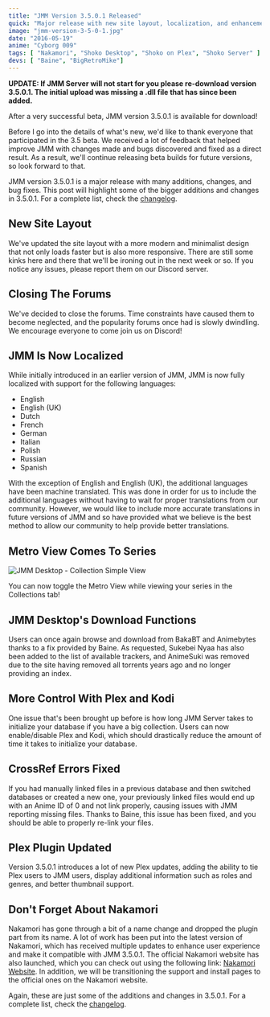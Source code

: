```yaml
---
title: "JMM Version 3.5.0.1 Released"
quick: "Major release with new site layout, localization, and enhancements for Plex and Kodi."
image: "jmm-version-3-5-0-1.jpg"
date: "2016-05-19"
anime: "Cyborg 009"
tags: [ "Nakamori", "Shoko Desktop", "Shoko on Plex", "Shoko Server" ]
devs: [ "Baine", "BigRetroMike"]
---
```


**UPDATE: If JMM Server will not start for you please re-download version 3.5.0.1. The initial upload was missing a .dll
file that has since been added.**

After a very successful beta, JMM version 3.5.0.1 is available for download!

Before I go into the details of what's new, we'd like to thank everyone that participated in the 3.5 beta. We received a
lot of feedback that helped improve JMM with changes made and bugs discovered and fixed as a direct result. As a result,
we'll continue releasing beta builds for future versions, so look forward to that.

JMM version 3.5.0.1 is a major release with many additions, changes, and bug fixes. This post will highlight some of the
bigger additions and changes in 3.5.0.1. For a complete list, check
the [changelog](https://docs.shokoanime.com/changelog).

## New Site Layout

We've updated the site layout with a more modern and minimalist design that not only loads faster but is also more
responsive. There are still some kinks here and there that we'll be ironing out in the next week or so. If you notice
any issues, please report them on our Discord server.

## Closing The Forums

We've decided to close the forums. Time constraints have caused them to become neglected, and the popularity forums once
had is slowly dwindling. We encourage everyone to come join us on Discord!

## JMM Is Now Localized

While initially introduced in an earlier version of JMM, JMM is now fully localized with support for the following
languages:

- English
- English (UK)
- Dutch
- French
- German
- Italian
- Polish
- Russian
- Spanish

With the exception of English and English (UK), the additional languages have been machine translated. This was done in
order for us to include the additional languages without having to wait for proper translations from our community.
However, we would like to include more accurate translations in future versions of JMM and so have provided what we
believe is the best method to allow our community to help provide better translations.

## Metro View Comes To Series

![JMM Desktop - Collection Simple View](/images/blog/jmm-version-3-5-0-1-simple-view.jpg)

You can now toggle the Metro View while viewing your series in the Collections tab!

## JMM Desktop's Download Functions

Users can once again browse and download from BakaBT and Animebytes thanks to a fix provided by Baine. As requested,
Sukebei Nyaa has also been added to the list of available trackers, and AnimeSuki was removed due to the site having
removed all torrents years ago and no longer providing an index.

## More Control With Plex and Kodi

One issue that's been brought up before is how long JMM Server takes to initialize your database if you have a big
collection. Users can now enable/disable Plex and Kodi, which should drastically reduce the amount of time it takes to
initialize your database.

## CrossRef Errors Fixed

If you had manually linked files in a previous database and then switched databases or created a new one, your
previously linked files would end up with an Anime ID of 0 and not link properly, causing issues with JMM reporting
missing files. Thanks to Baine, this issue has been fixed, and you should be able to properly re-link your files.

## Plex Plugin Updated

Version 3.5.0.1 introduces a lot of new Plex updates, adding the ability to tie Plex users to JMM users, display
additional information such as roles and genres, and better thumbnail support.

## Don't Forget About Nakamori

Nakamori has gone through a bit of a name change and dropped the plugin part from its name. A lot of work has been put
into the latest version of Nakamori, which has received multiple updates to enhance user experience and make it
compatible with JMM 3.5.0.1. The official Nakamori website has also launched, which you can check out using the
following link: [Nakamori Website](https://shokunin.monogatari.pl/nakamori/). In addition, we will be transitioning the
support and install pages to the official ones on the Nakamori website.

Again, these are just some of the additions and changes in 3.5.0.1. For a complete list, check
the [changelog](https://docs.shokoanime.com/changelog).
